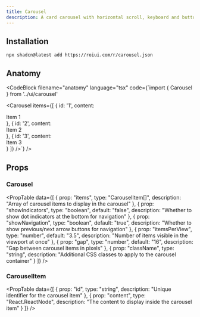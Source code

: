 ```yaml
---
title: Carousel
description: A card carousel with horizontal scroll, keyboard and button navigation.
---
```


<ComponentPreview name="carousel-demo" />

## Installation

```package-install
npx shadcn@latest add https://roiui.com/r/carousel.json
```

## Anatomy

<CodeBlock
filename="anatomy"
  language="tsx"
  code={`import { Carousel } from '../ui/carousel'

<Carousel items={[
  { id: '1', content: <div>Item 1</div> },
  { id: '2', content: <div>Item 2</div> },
  { id: '3', content: <div>Item 3</div> }
]} />`}
/>




## Props

### Carousel

<PropTable data={[
  {
    prop: "items",
    type: "CarouselItem[]",
    description: "Array of carousel items to display in the carousel"
  },
  {
    prop: "showIndicators",
    type: "boolean",
    default: "false",
    description: "Whether to show dot indicators at the bottom for navigation"
  },
  {
    prop: "showNavigation",
    type: "boolean",
    default: "true",
    description: "Whether to show previous/next arrow buttons for navigation"
  },
  {
    prop: "itemsPerView",
    type: "number",
    default: "3.5",
    description: "Number of items visible in the viewport at once"
  },
  {
    prop: "gap",
    type: "number",
    default: "16",
    description: "Gap between carousel items in pixels"
  },
  {
    prop: "className",
    type: "string",
    description: "Additional CSS classes to apply to the carousel container"
  }
]} />

### CarouselItem

<PropTable data={[
  {
    prop: "id",
    type: "string",
    description: "Unique identifier for the carousel item"
  },
  {
    prop: "content",
    type: "React.ReactNode",
    description: "The content to display inside the carousel item"
  }
]} />

